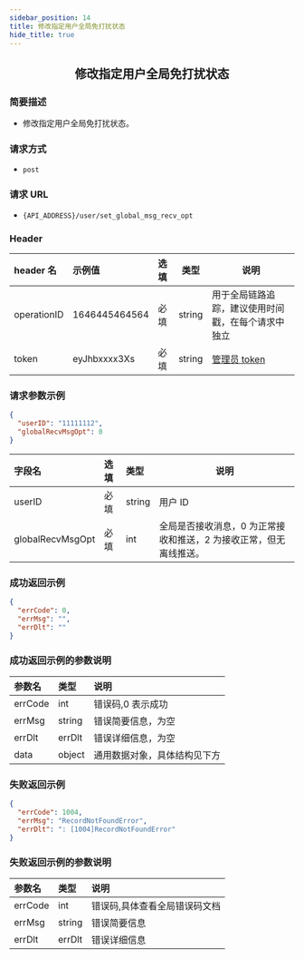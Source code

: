 ```yaml
---
sidebar_position: 14
title: 修改指定用户全局免打扰状态
hide_title: true
---
```


<center>

## 修改指定用户全局免打扰状态

</center>

### 简要描述

- 修改指定用户全局免打扰状态。

### 请求方式

- `post`

### 请求 URL

- `{API_ADDRESS}/user/set_global_msg_recv_opt`

### Header

| header 名   | 示例值        | 选填 | 类型   | 说明                         |
| :---------- | :------------ | :--- | ------ | ---------------------------- |
| operationID | 1646445464564 | 必填 | string | 用于全局链路追踪，建议使用时间戳，在每个请求中独立 |
| token       | eyJhbxxxx3Xs  | 必填 | string | [管理员 token](docs/restapi/apis/authenticationManagement/getToken.mdx)                 |

### 请求参数示例

```json
{
  "userID": "11111112",
  "globalRecvMsgOpt": 0
}
```

| 字段名           | 选填 | 类型   | 说明                                                               |
| :--------------- | :--- | :----- | ------------------------------------------------------------------ |
| userID           | 必填 | string | 用户 ID                                                            |
| globalRecvMsgOpt | 必填 | int    | 全局是否接收消息，0 为正常接收和推送，2 为接收正常，但无离线推送。 |

### 成功返回示例

```json
{
  "errCode": 0,
  "errMsg": "",
  "errDlt": ""
}
```

### 成功返回示例的参数说明

| 参数名  | 类型   | 说明                         |
| :------ | :----- | :--------------------------- |
| errCode | int    | 错误码,0 表示成功            |
| errMsg  | string | 错误简要信息，为空    |
| errDlt  | errDlt | 错误详细信息，为空    |
| data    | object | 通用数据对象，具体结构见下方 |

### 失败返回示例

```json
{
  "errCode": 1004,
  "errMsg": "RecordNotFoundError",
  "errDlt": ": [1004]RecordNotFoundError"
}
```

### 失败返回示例的参数说明

| 参数名  | 类型   | 说明                          |
| :------ | :----- | :---------------------------- |
| errCode | int    | 错误码,具体查看全局错误码文档 |
| errMsg  | string | 错误简要信息                  |
| errDlt  | errDlt | 错误详细信息                  |
